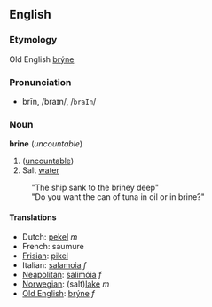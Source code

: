 ==English==
===Etymology===
Old English [[brýne]]

===Pronunciation===
*brīn, /braɪn/, /<tt>braIn</tt>/

===Noun===
'''brine''' (''uncountable'')

#([[uncountable]])
# Salt [[water]]
:"The ship sank to the briney deep"
:"Do you want the can of tuna in oil or in brine?"

====Translations====
*Dutch: [[pekel]] ''m''
*French: saumure
*[[Frisian]]: [[pikel]]
*Italian: [[salamoia]] ''f''
*[[Neapolitan]]: [[salimóia]] ''f''
*[[Norwegian]]: (salt)[[lake]] ''m''
*[[Old English]]: [[brýne]] ''f''